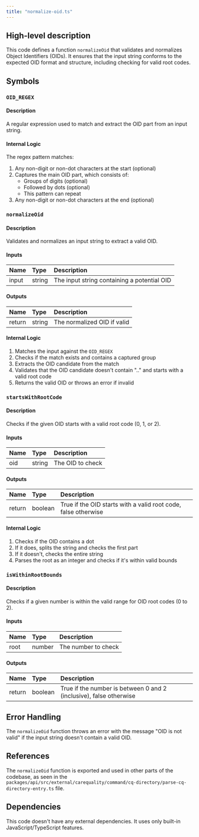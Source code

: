 ```yaml
---
title: "normalize-oid.ts"
---
```


## High-level description
This code defines a function `normalizeOid` that validates and normalizes Object Identifiers (OIDs). It ensures that the input string conforms to the expected OID format and structure, including checking for valid root codes.

## Symbols

### `OID_REGEX`
#### Description
A regular expression used to match and extract the OID part from an input string.

#### Internal Logic
The regex pattern matches:
1. Any non-digit or non-dot characters at the start (optional)
2. Captures the main OID part, which consists of:
   - Groups of digits (optional)
   - Followed by dots (optional)
   - This pattern can repeat
3. Any non-digit or non-dot characters at the end (optional)

### `normalizeOid`
#### Description
Validates and normalizes an input string to extract a valid OID.

#### Inputs
| Name | Type | Description |
|:-----|:-----|:------------|
| input | string | The input string containing a potential OID |

#### Outputs
| Name | Type | Description |
|:-----|:-----|:------------|
| return | string | The normalized OID if valid |

#### Internal Logic
1. Matches the input against the `OID_REGEX`
2. Checks if the match exists and contains a captured group
3. Extracts the OID candidate from the match
4. Validates that the OID candidate doesn't contain ".." and starts with a valid root code
5. Returns the valid OID or throws an error if invalid

### `startsWithRootCode`
#### Description
Checks if the given OID starts with a valid root code (0, 1, or 2).

#### Inputs
| Name | Type | Description |
|:-----|:-----|:------------|
| oid | string | The OID to check |

#### Outputs
| Name | Type | Description |
|:-----|:-----|:------------|
| return | boolean | True if the OID starts with a valid root code, false otherwise |

#### Internal Logic
1. Checks if the OID contains a dot
2. If it does, splits the string and checks the first part
3. If it doesn't, checks the entire string
4. Parses the root as an integer and checks if it's within valid bounds

### `isWithinRootBounds`
#### Description
Checks if a given number is within the valid range for OID root codes (0 to 2).

#### Inputs
| Name | Type | Description |
|:-----|:-----|:------------|
| root | number | The number to check |

#### Outputs
| Name | Type | Description |
|:-----|:-----|:------------|
| return | boolean | True if the number is between 0 and 2 (inclusive), false otherwise |

## Error Handling
The `normalizeOid` function throws an error with the message "OID is not valid" if the input string doesn't contain a valid OID.

## References
The `normalizeOid` function is exported and used in other parts of the codebase, as seen in the `packages/api/src/external/carequality/command/cq-directory/parse-cq-directory-entry.ts` file.

## Dependencies
This code doesn't have any external dependencies. It uses only built-in JavaScript/TypeScript features.